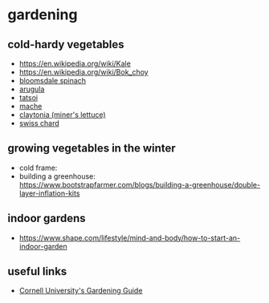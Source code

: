 # gardening

## cold-hardy vegetables
- https://en.wikipedia.org/wiki/Kale
- https://en.wikipedia.org/wiki/Bok_choy
- [bloomsdale spinach](https://extension.unh.edu/resource/how-grow-bloomsdale-long-standing-spinach-spinacia-oleracea)
- [arugula](https://en.wikipedia.org/wiki/Eruca_vesicaria)
- [tatsoi](https://food52.com/blog/6220-tatsoi-is-the-new-spinach-haven-t-you-heard)
- [mache](https://en.wikipedia.org/wiki/Valerianella_locusta)
- [claytonia (miner's lettuce)](https://en.wikipedia.org/wiki/Claytonia)
- [swiss chard](https://www.gardeningknowhow.com/edible/vegetables/swiss-chard/how-to-grow-swiss-chard.htm)

## growing vegetables in the winter
- cold frame: 
- building a greenhouse: https://www.bootstrapfarmer.com/blogs/building-a-greenhouse/double-layer-inflation-kits

## indoor gardens
- https://www.shape.com/lifestyle/mind-and-body/how-to-start-an-indoor-garden


## useful links
- [Cornell University's Gardening Guide](http://www.gardening.cornell.edu/homegardening/sceneb771.html)